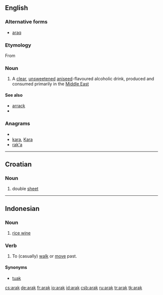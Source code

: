 ==English==

===Alternative forms===
*[[araq]]

===Etymology===

From {{etyl|ar}} {{term|lang=ar|sc=Arab|عرق}}

===Noun===
{{en-noun|-}}

# A [[clear]], [[unsweetened]] [[aniseed]]-flavoured alcoholic drink, produced and consumed primarily in the [[Middle East]]

====See also====
*[[arrack]]
*{{pedialite|Arak (distilled beverage)}}

===Anagrams===
* {{alphagram|aakr}}
* [[kara#English|kara]], [[Kara#English|Kara]]
* [[rak'a#English|rak'a]]


----

==Croatian==

===Noun===
{{hr-noun|m}}

# double [[sheet]]

----

==Indonesian==

===Noun===
{{infl|id|noun}}

# [[rice wine]]

===Verb===
{{infl|id|verb}}

# To (casually) [[walk]] or [[move]] past.

====Synonyms====
* [[tuak]]

[[cs:arak]]
[[de:arak]]
[[fr:arak]]
[[io:arak]]
[[id:arak]]
[[csb:arak]]
[[ru:arak]]
[[tr:arak]]
[[tk:arak]]